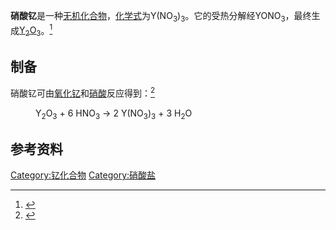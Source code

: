 {{chembox
| Reference = 
| Name = 硝酸钇
| ImageFile = Yttrium nitrate.jpg
| ImageSize = 
| IUPACName = 
| OtherNames = 
| Section1 = {{Chembox Identifiers
| CASNo = 10361-93-0
| CASNo_Ref = {{cascite|correct|CAS}}
| CASNo_Comment = 无水
| CASNo2 = 13494-98-9
| CASNo2_Ref = {{cascite|correct|CAS}}
| CASNo2_Comment =六水

  }}
| Section2 = {{Chembox Properties
| Formula = Y(NO<sub>3</sub>)<sub>3</sub>
| MolarMass = 274.927（无水）<br />346.991（四水）<br />383.023（六水）
| Appearance = 固体
| Density = 2682kg/m<sup>3</sup>（四水）<br />2680kg/m<sup>3</sup>（六水）<ref name=hxhg>《化学化工物性数据手册》（无机卷）. 刘光启等 主编. 化学工业出版社. P<sub>350</sub>. 表8.2.1 硝酸盐的物性总览.ISBN 7-5025-3591-8</ref>
| MeltingPt = 
| BoilingPt = 
| Solubility = 易溶
 }}
| Section3 = {{Chembox Hazards
| EUClass = 
| RPhases = 
| SPhases = 
| Autoignition = }}
}}

'''硝酸钇'''是一种[[无机化合物|无机化合物]]，[[化学式|化学式]]为Y(NO<sub>3</sub>)<sub>3</sub>。它的受热分解经YONO<sub>3</sub>，最终生成[[氧化钇|Y<sub>2</sub>O<sub>3</sub>]]。<ref>{{cite journal|journal=Journal of Solid State Chemistry|volume=86|issue=1|language=en|date=1990-5|pages=125–128|doi=10.1016/0022-4596(90)90122-E|url=https://linkinghub.elsevier.com/retrieve/pii/002245969090122E|title=A study on reaction mechanism in preparation of Y-Ba-Cu-O superconducting material from the thermoreaction method of nitrates|accessdate=2019-03-16|author=R.F. Zhuang, J.B. Qiu, Y.P. Zhu|archive-date=2018-06-10|archive-url=https://web.archive.org/web/20180610144557/https://linkinghub.elsevier.com/retrieve/pii/002245969090122E|dead-url=no}}</ref>

==制备==
硝酸钇可由[[氧化钇|氧化钇]]和[[硝酸|硝酸]]反应得到：<ref name="DongHua2014">{{cite journal|last1=Dong|first1=Bin|last2=Hua|first2=Rui N.|last3=Cao|first3=Bao S.|last4=Li|first4=Zhi P.|last5=He|first5=Yang Y.|last6=Zhang|first6=Zhen Y.|last7=Wolfbeis|first7=Otto S.|title=Size dependence of the upconverted luminescence of NaYF4:Er,Yb microspheres for use in ratiometric thermometry|journal=Physical Chemistry Chemical Physics|volume=16|issue=37|year=2014|pages=20009–12|issn=1463-9076|doi=10.1039/C4CP01966K|pmid=25123272|bibcode=2014PCCP...1620009D}}</ref>
: Y<sub>2</sub>O<sub>3</sub> + 6 HNO<sub>3</sub> → 2 Y(NO<sub>3</sub>)<sub>3</sub> + 3 H<sub>2</sub>O

==参考资料==
{{reflist}}
{{模板:钇化合物}}
{{硝酸盐}}
[[Category:钇化合物|Category:钇化合物]]
[[Category:硝酸盐|Category:硝酸盐]]
